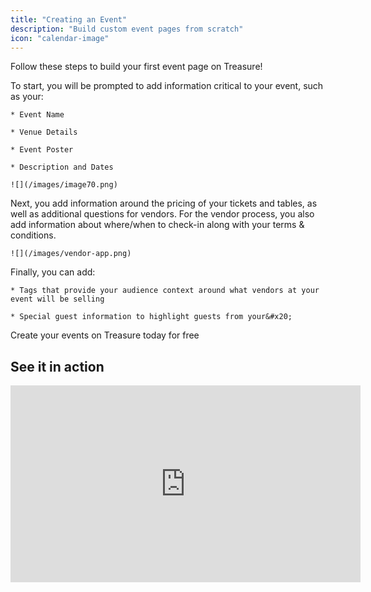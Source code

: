 ```yaml
---
title: "Creating an Event"
description: "Build custom event pages from scratch"
icon: "calendar-image"
---
```


Follow these steps to build your first event page on Treasure!

<Steps>
  <Step title="Basic Info">
    To start, you will be prompted to add information critical to your event, such as your:

    * Event Name

    * Venue Details

    * Event Poster

    * Description and Dates

    ![](/images/image70.png)
  </Step>

  <Step title="Ticket and Table Tiers">
    Next, you add information around the pricing of your tickets and tables, as well as additional questions for vendors. For the vendor process, you also add information about where/when to check-in along with your terms & conditions.

    ![](/images/vendor-app.png)
  </Step>

  <Step title="Additional Information">
    Finally, you can add:

    * Tags that provide your audience context around what vendors at your event will be selling

    * Special guest information to highlight guests from your&#x20;
  </Step>
</Steps>

<Card title="Try it out now!" icon="rocket" href="https://www.ontreasure.com/create">
  Create your events on Treasure today for free
</Card>

## See it in action

<iframe width="560" height="315" src="https://www.youtube.com/embed/UwTT8W1hZyU?si=woyUikNokbehrAfv" title="YouTube video player" frameborder="0" allow="accelerometer; autoplay; clipboard-write; encrypted-media; gyroscope; picture-in-picture; web-share" referrerpolicy="strict-origin-when-cross-origin" allowfullscreen />

<br />

<Tip>
  You can save your event as a draft and return to it to publish it at any time in your [host dashboard](https://www.ontreasure.com/host/events)
</Tip>

### Live Event Page

After you complete the create event process. you can publish your event and start processing sales right away. Your live event will include all the information you just input into the event editor.

![](/images/event-page.png)